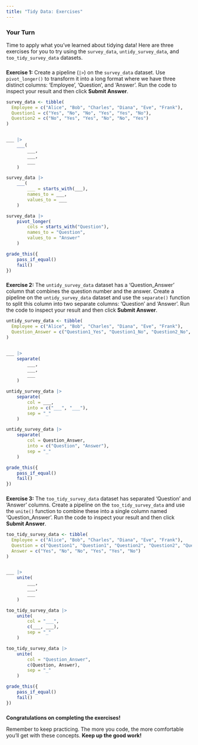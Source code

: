 ```yaml
---
title: "Tidy Data: Exercises"
---
```


### Your Turn

Time to apply what you've learned about tidying data! Here are three exercises for you to try using the `survey_data`, `untidy_survey_data`, and `too_tidy_survey_data` datasets.  


###

**Exercise 1:** Create a pipeline (`|>`) on the `survey_data` dataset. Use `pivot_longer()` to transform it into a long format where we have three distinct columns: 'Employee', 'Question', and 'Answer'. Run the code to inspect your result and then click **Submit Answer**.\

```r
survey_data <- tibble(
  Employee = c("Alice", "Bob", "Charles", "Diana", "Eve", "Frank"),
  Question1 = c("Yes", "No", "No", "Yes", "Yes", "No"),
  Question2 = c("No", "Yes", "Yes", "No", "No", "Yes")
)
```

```r

```

```r
___ |> 
    ___(
        ___,
        ___,
        ___
    )
```

```r
survey_data |> 
    ___(
        ___ = starts_with(___),
        names_to = ___,
        values_to = ___
    )
```

```r
survey_data |> 
    pivot_longer(
        cols = starts_with("Question"),
        names_to = "Question",
        values_to = "Answer"
    )
```

```r
grade_this({
    pass_if_equal()
    fail()
})
```


###
**Exercise 2:** The `untidy_survey_data` dataset has a 'Question_Answer' column that combines the question number and the answer. Create a pipeline on the `untidy_survey_data` dataset and use the `separate()` function to split this column into two separate columns: 'Question' and 'Answer'. Run the code to inspect your result and then click **Submit Answer**.\

```r
untidy_survey_data <- tibble(
  Employee = c("Alice", "Bob", "Charles", "Diana", "Eve", "Frank"),
  Question_Answer = c("Question1_Yes", "Question1_No", "Question2_No", "Question2_Yes", "Question1_Yes", "Question2_No")
)
```

```r

```

```r
___ |> 
    separate(
        ___,
        ___,
        ___
    )
```

```r
untidy_survey_data |> 
    separate(
        col = ___,
        into = c("___", "___"),
        sep = "_"
    )
```

```r
untidy_survey_data |> 
    separate(
        col = Question_Answer,
        into = c("Question", "Answer"),
        sep = "_"
    )
```

```r
grade_this({
    pass_if_equal()
    fail()
})
```


###
**Exercise 3:** The `too_tidy_survey_data` dataset has separated 'Question' and 'Answer' columns. Create a pipeline on the `too_tidy_survey_data` and use the `unite()` function to combine these into a single column named 'Question_Answer'. Run the code to inspect your result and then click **Submit Answer**.\

```r
too_tidy_survey_data <- tibble(
  Employee = c("Alice", "Bob", "Charles", "Diana", "Eve", "Frank"),
  Question = c("Question1", "Question1", "Question2", "Question2", "Question1", "Question2"),
  Answer = c("Yes", "No", "No", "Yes", "Yes", "No")
)
```

```r

```

```r
___ |> 
    unite(
        ___, 
        ___,
        ___
    )
```

```r
too_tidy_survey_data |> 
    unite(
        col = "___", 
        c(___, ___),
        sep = "_"
    )
```

```r
too_tidy_survey_data |> 
    unite(
        col = "Question_Answer", 
        c(Question, Answer),
        sep = "_"
    )
```

```r
grade_this({
    pass_if_equal()
    fail()
})
```


###
**Congratulations on completing the exercises!**\

Remember to keep practicing. The more you code, the more comfortable you'll get with these concepts. **Keep up the good work!**